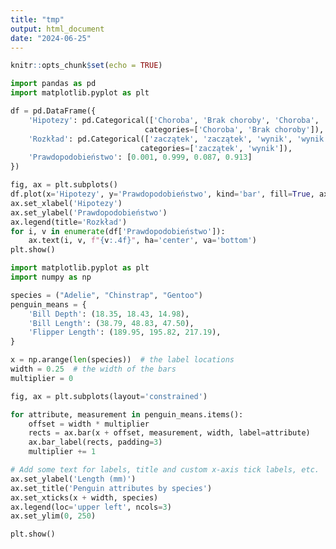 ```yaml
---
title: "tmp"
output: html_document
date: "2024-06-25"
---
```


```r
knitr::opts_chunk$set(echo = TRUE)
```

```python
import pandas as pd
import matplotlib.pyplot as plt

df = pd.DataFrame({
    'Hipotezy': pd.Categorical(['Choroba', 'Brak choroby', 'Choroba', 'Brak choroby'], 
                              categories=['Choroba', 'Brak choroby']),
    'Rozkład': pd.Categorical(['zaczątek', 'zaczątek', 'wynik', 'wynik'],
                             categories=['zaczątek', 'wynik']),
    'Prawdopodobieństwo': [0.001, 0.999, 0.087, 0.913]
})

fig, ax = plt.subplots()
df.plot(x='Hipotezy', y='Prawdopodobieństwo', kind='bar', fill=True, ax=ax)
ax.set_xlabel('Hipotezy')
ax.set_ylabel('Prawdopodobieństwo')
ax.legend(title='Rozkład')
for i, v in enumerate(df['Prawdopodobieństwo']):
    ax.text(i, v, f"{v:.4f}", ha='center', va='bottom')
plt.show()

import matplotlib.pyplot as plt
import numpy as np

species = ("Adelie", "Chinstrap", "Gentoo")
penguin_means = {
    'Bill Depth': (18.35, 18.43, 14.98),
    'Bill Length': (38.79, 48.83, 47.50),
    'Flipper Length': (189.95, 195.82, 217.19),
}

x = np.arange(len(species))  # the label locations
width = 0.25  # the width of the bars
multiplier = 0

fig, ax = plt.subplots(layout='constrained')

for attribute, measurement in penguin_means.items():
    offset = width * multiplier
    rects = ax.bar(x + offset, measurement, width, label=attribute)
    ax.bar_label(rects, padding=3)
    multiplier += 1

# Add some text for labels, title and custom x-axis tick labels, etc.
ax.set_ylabel('Length (mm)')
ax.set_title('Penguin attributes by species')
ax.set_xticks(x + width, species)
ax.legend(loc='upper left', ncols=3)
ax.set_ylim(0, 250)

plt.show()

```